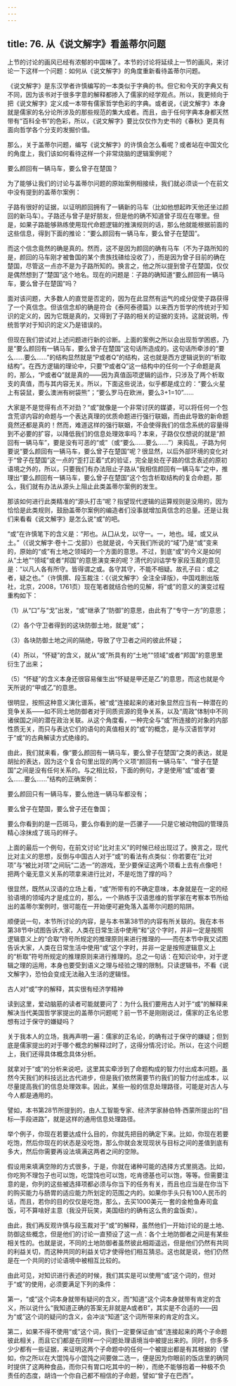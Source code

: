 ```yaml
---
---
---
```

title: 76. 从《说文解字》看盖蒂尔问题
---




上节的讨论的画风已经有浓郁的中国味了。本节的讨论将延续上一节的画风，来讨论一下这样一个问题：如何从《说文解字》的角度重新看待盖蒂尔问题。

《说文解字》是东汉学者许慎编写的一本类似于字典的书。但它和今天的字典又有不同，因为该书对于很多字意的解释都掺入了儒家的经学观点。所以，我更倾向于把《说文解字》定义成一本带有儒家哲学色彩的字典。或者说，《说文解字》本身就是儒家的名分论所涉及的那些规范的集大成者。而且，由于任何字典本身都天然带有“百科全书”的色彩，所以，《说文解字》要比仅仅作为史书的《春秋》更具有面向哲学各个分支的发掘价值。

那么，关于盖蒂尔问题，编写《说文解字》的许慎会怎么看呢？或者站在中国文化的角度上，我们该如何看待这样一个非常烧脑的逻辑案例呢？





要么颜回有一辆马车，要么曾子在楚国？


为了能够让我们的讨论与盖蒂尔问题的原始案例相接续，我们就必须谈一个在前文中没有提到的盖蒂尔案例：

子路有很好的证据，以证明颜回拥有了一辆新的马车（比如他想起昨天他还坐过颜回的新马车）。子路还与曾子是好朋友，但是他的确不知道曾子现在在哪里。但是，如果子路能够熟练使用现代命题逻辑的推演规则的话，那么他就能根据前面的这些信息，得到下面的推论：“要么颜回有一辆马车，要么曾子在楚国”。

而这个信念竟然的确是真的。然而，这不是因为颜回的确有马车（不为子路所知的是，颜回的马车刚才被鲁国的某个贵族找碴给没收了），而是因为曾子目前的确在楚国，尽管这一点亦不是为子路所知的。换言之，他之所以提到曾子在楚国，仅仅是偶然想到了“楚国”这个地名。现在的问题是：子路的确知道“要么颜回有一辆马车，要么曾子在楚国”吗？

面对该问题，大多数人的直觉是否定的，因为在此显然有运气的成分促使子路获得了一个真信念。但该信念却的确是符合《泰阿泰德篇》以来西方哲学的传统对于知识的定义的，因为它既是真的，又得到了子路的相关的证据的支持。这就说明，传统哲学对于知识的定义乃是错误的。

但现在我们尝试对上述问题进行新的诊断。上面的案例之所以会出现哲学困惑，乃是“要么颜回有一辆马车，要么曾子在楚国”这句话所造成的。这句话所牵涉的“要么……要么……”的结构显然就是“P或者Q”的结构，这也就是西方逻辑说到的“析取结构”。在西方逻辑的理论中，只要“P或者Q”这一结构中的任何一个子命题是真的，那么，“P或者Q”就是真的——因为真值函项逻辑的运作，只涉及了两个析取支的真值，而与其内容无关。所以，下面这些说法，似乎都是成立的：“要么火星上有袋鼠，要么澳洲有树袋熊”；“要么罗马在欧洲，要么3+1=10”……

大家是不是觉得有点不对劲？“或”就像是一个非常讨厌的媒婆，可以将任何一个包含荒谬内容的命题与一个表达真理的优质命题进行强行联姻，而由此导致的新命题竟然还都是真的！然而，难道这样的强行联姻，不会使得我们的信念系统的容量得到不必要的扩容，以降低我们的信息处理效率吗？本来，子路仅仅想说的就是“颜回有一辆马车”，要是没有可恶的“或”（或“要么……要么……”）来捣乱，子路为何要说“要么颜回有一辆马车，要么曾子在楚国”呢？很显然，以后外部环境的变化对于“曾子在楚国”这一点的“歪打正着”式的验证，完全是处在子路的信念表述的原初语境之外的，所以，只要我们有办法阻止子路从“我相信颜回有一辆马车”之中，推理出“要么颜回有一辆马车，要么曾子在楚国”这个包含析取结构的复合命题，那么，我们就有办法从源头上阻止此类盖蒂尔案例的发生。

那该如何进行此类精准的“源头打击”呢？指望现代逻辑的运算规则是没用的，因为恰恰是此类规则，鼓励盖蒂尔案例的编造者们没事就增加真信念的总量。还是让我们来看看《说文解字》是怎么说“或”的吧。

“或”在许慎笔下的含义是：“邦也。从囗从戈，以守一。一，地也。域，或又从土。”（《说文解字·卷十二·戈部》）也就是说，今天我们所说的“域”乃是“或”变来的，原始的“或”有土地之领域的一个方面的意思。不过，到底“或”的今义是如何从“土地”“领域”或者“邦国”的意思演变来的呢？清代的训诂学专家段玉裁的意见是：“以凡人各有所守。皆得谓之或。各守其守，不能不相疑。故孔子曰：或之者，疑之也。”（许慎撰、段玉裁注：《〈说文解字〉全注全译版》，中国戏剧出版社，北京，2008，1761页）现在笔者就结合他的见解，将“或”的意义的演变过程重构如下：

（1）从“口”与“戈”出发，“或”继承了“防御”的意思，由此有了“专守一方”的意思；

（2）各个守卫者得到的这块防御土地，就是“或”；

（3）各块防御土地之间的隔绝，导致了守卫者之间的彼此怀疑；

（4）所以，“怀疑”的含义，就从“或”所具有的“土地”“领域”或者“邦国”的意思里衍生了出来；

（5）“怀疑”的含义本身还很容易催生出“怀疑是甲还是乙”的意思，而这也就是今天所说的“甲或乙”的意思。

很明显，按照这种意义演化谱系，被“或”连接起来的诸对象显然应当有一种潜在的竞争关系——如不同土地防御者对于同质资源的竞争关系，以及“周政”体制中不同诸侯国之间的潜在政治关联。从这个角度看，一种完全与“或”所连接的对象的内部性质无关，而只与表达它们的语句的真值相关的“或”的概念，是与汉语哲学对于“或”的古典解读方式绝缘的。

由此，我们就来看，像“要么颜回有一辆马车，要么曾子在楚国”之类的表达，就是胡扯的表达，因为这个复合句里出现的两个义项“颜回有一辆马车”、“曾子在楚国”之间是没有任何关系的。与之相比较，下面的例句，才是使用“或”或者“要么……要么……”结构的正确案例：

要么颜回只有一辆马车，要么他连一辆马车都没有；

要么曾子在楚国，要么曾子还在鲁国；

要么你看到的是一匹斑马，要么你看到的是一匹骡子——只是它被动物园的管理员精心涂抹成了斑马的样子。

上面的最后一个例句，在前文讨论“比对主义”的时候已经出现过了。换言之，现代比对主义的思想，反倒与中国古人对于“或”的看法有点类似：你若要在“比对项”与“被比对项”之间玩“二选一”的游戏，至少要保证这两个项看上去有点像吧！把两个毫无意义关系的项拿来进行比对，不是吃饱了撑的吗？

很显然，既然从汉语的立场上看，“或”所带有的不确定意味，本身就是在一定的经验语境的领域内才是成立的，那么，一个熟练于汉语思维的哲学家在考察本节所给出的盖蒂尔案例时，很可能在一开始便可避免落入盖蒂尔问题的陷阱。

顺便说一句，本节所讨论的内容，是与本书第38节的内容有所关联的。我在本书第38节中试图告诉大家，人类在日常生活中使用“和”这个字时，并非一定是按照逻辑意义上的“合取”符号所规定的推理原则来进行推理的——而在本节中我又试图告诉大家，人类在日常生活中使用“或”这个字时，并非一定是按照逻辑意义上的“析取”符号所规定的推理原则来进行推理的。总之一句话：在知识论中，对于逻辑之理的运用，本身也要受到语义之理与经验之理的限制。只读逻辑书，不看《说文解字》，恐怕会变成无法融入生活的逻辑怪。





古人对“或”字的解释，其实很有经济学精神


读到这里，爱动脑筋的读者可能就要问了：为什么我们要用古人对于“或”的解释来解决当代美国哲学家提出的盖蒂尔问题呢？前一节不是刚刚说过，儒家的正名论思想有过于保守的嫌疑吗？

关于我本人的立场，我再声明一遍：儒家的正名论，的确有过于保守的嫌疑；但到底是儒家提出的对于哪个概念的解释过时了，这得分情况讨论。所以，在这个问题上，我们还得具体概念具体分析。

就拿对于“或”的分析来说吧，这里其实牵涉到了命题构成的智力付出成本问题。虽然今天我们的科技远比古代进步，但是我们依然需要节约我们的智力付出成本，以尽量提高我们的信息处理效率。因此，某些一般的信息处理路径，可能是对古人与今人都是通用的。

譬如，本书第28节所提到的，由人工智能专家、经济学家赫伯特·西蒙所提出的“目标—手段进路”，就是这样的通用信息处理路径。

举个例子，你现在若要达成什么目的，你就先把目的确定下来。比如，你现在若要吃饱，然后你现在的状态是没吃饱，那么你就会发现现状与目标之间的差值到底有多大，然后你需要再设法填满这两者之间的空隙。

假设用来填满空隙的方式很多，于是，你就在诸种可能的选择方式里挑选。比如，你吃狗不理包子也可以饱，吃馄饨也可以饱，吃肯德基也可以饱，等等。但需要注意的是，你列的这些被选择项都必须与你当下的任务有关，而且也应当是在你当下的购买能力与肠胃的适应能力所划定的范围之内的。如果你手头只有100人民币的话，而且，若你的目的仅仅是吃饱，那么，去买1000美元一套的金枪鱼寿司盒饭，可不算啥好主意（我没开玩笑，美国纽约的确有这么贵的盒饭卖）。

由此，我们再反观许慎与段玉裁对于“或”的解释，虽然他们一开始讨论的是土地、防御这些概念，但是他们的讨论一直预设了这一点：各个土地防御者之间是有某些相关性的。也就是说，不同的土地防御者虽然彼此相距遥远，但是他们仍然有共同的利益关切，而这种共同的利益关切才使得他们相互猜忌。这也就是说，他们仍然是在一个共同的讨论语境中被相互比较的。

由此可见，对知识进行表述的时候，我们其实是可以使用“或”这个词的，但对于“或”的使用，必须要满足下列的条件：

第一，“或”这个词本身就带有疑问的含义，而“知道”这个词本身就带有肯定的含义，所以说什么“我知道正确的答案无非就是A或者B”，其实是不合适的——因为“或”这个词的疑问的含义，会冲淡“知道”这个词所带来的肯定的含义。

第二，如果不得不使用“或”这个词，我们一定要保证由“或”连接起来的两个子命题彼此相关，而且它们都是在同样一个问题处理语境当中被提出来的。同时，你多多少少都有一些证据，来证明这两个子命题中的任何一个被提出都是有其根据的（譬如，你之所以在大馄饨与小馄饨之间要做二选一，便是因为你眼前的饭店里的确同时提供了这两种食品，而你只有胃口吃其中的一种），而绝不能够抱着一种极不负责任的态度，胡诌一个你自己都不相信的子命题，譬如“曾子在巴西”。